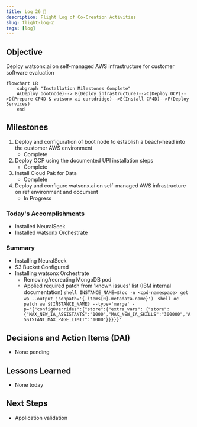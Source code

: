 ```yaml
---
title: Log 26 🛫
description: Flight Log of Co-Creation Activities
slug: flight-log-2
tags: [log]
---
```


## Objective
Deploy watsonx.ai on self-managed AWS infrastructure for customer software evaluation

```mermaid
flowchart LR
    subgraph "Installation Milestones Complete"
    A(Deploy bootnode)--> B(Deploy infrastructure)-->C(Deploy OCP)-->D(Prepare CP4D & watsonx ai cartdridge)-->E(Install CP4D)-->F(Deploy Services)
    end
```

## Milestones
1. Deploy and configuration of boot node to establish a beach-head into the customer AWS environment
    - Complete
2. Deploy OCP using the documented UPI installation steps
    - Complete
3. Install Cloud Pak for Data
    - Complete
4. Deploy and configure watsonx.ai on self-managed AWS infrastructure on ref environment and document
    - In Progress


### Today's Accomplishments
- Installed NeuralSeek
- Installed watsonx Orchestrate

### Summary
- Installing NeuralSeek
- S3 Bucket Configured
- Installing watsonx Orchestrate
    - Removing/recreating MongoDB pod
    - Applied required patch from 'known issues' list (IBM internal documentation)
            ```shell
            INSTANCE_NAME=$(oc -n <cpd-namespace> get wa --output jsonpath='{.items[0].metadata.name}')
            ```
            ```shell
            oc patch wa ${INSTANCE_NAME} --type='merge' -p='{"configOverrides":{"store":{"extra_vars": {"store": {"MAX_NEW_IA_ASSISTANTS":"1000","MAX_NEW_IA_SKILLS":"300000","ASSISTANT_MAX_PAGE_LIMIT":"1000"}}}}}'
            ```

## Decisions and Action Items (DAI)
- None pending

## Lessons Learned
- None today

## Next Steps
- Application validation